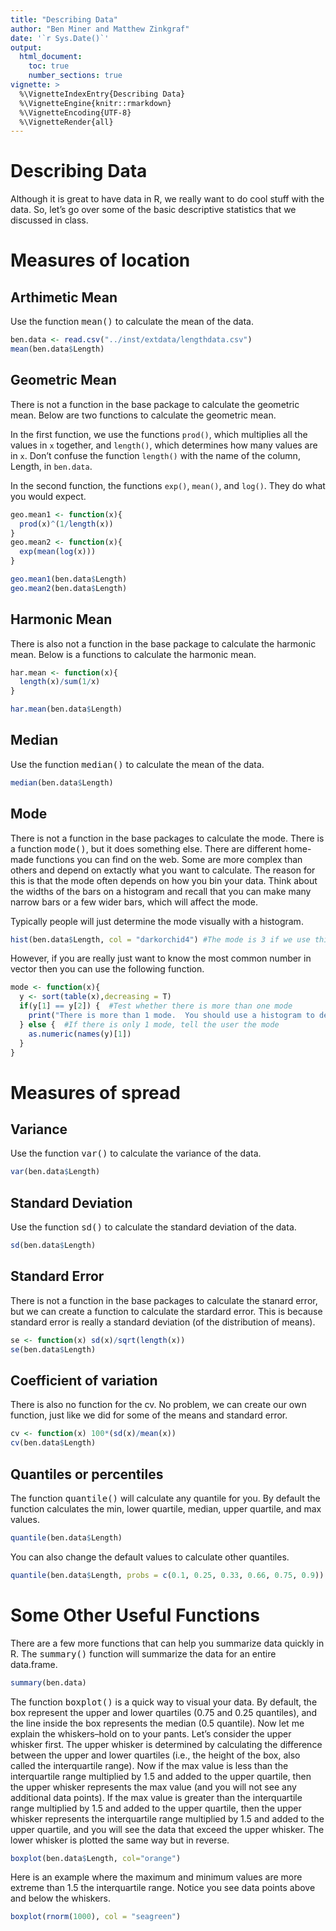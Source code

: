 ```yaml
---
title: "Describing Data"
author: "Ben Miner and Matthew Zinkgraf"
date: '`r Sys.Date()`'
output:
  html_document:
    toc: true
    number_sections: true
vignette: >
  %\VignetteIndexEntry{Describing Data}
  %\VignetteEngine{knitr::rmarkdown}
  %\VignetteEncoding{UTF-8}
  %\VignetteRender{all}
---
```


<h1>Describing Data</h1>
Although it is great to have data in R, we really want to do cool stuff with the data.  So, let's go over some of the basic descriptive statistics that we discussed in class. 

# Measures of location
## Arthimetic Mean
Use the function <samp>mean()</samp> to calculate the mean of the data.

```r
ben.data <- read.csv("../inst/extdata/lengthdata.csv")
mean(ben.data$Length)
```

## Geometric Mean
There is not a function in the base package to calculate the geometric mean.  Below are two functions to calculate the geometric mean.  

In the first function, we use the functions <code>prod()</code>, which multiplies all the values in <code>x</code> together, and <code>length()</code>, which determines how many values are in <code>x</code>.  Don't confuse the function <code>length()</code> with the name of the column, Length, in <code>ben.data</code>.  

In the second function, the functions <code>exp()</code>, <code>mean()</code>, and <code>log()</code>.  They do what you would expect.   


```r
geo.mean1 <- function(x){
  prod(x)^(1/length(x))
}
geo.mean2 <- function(x){
  exp(mean(log(x)))
}

geo.mean1(ben.data$Length)
geo.mean2(ben.data$Length)
```

## Harmonic Mean
There is also not a function in the base package to calculate the harmonic mean.  Below is a functions to calculate the harmonic mean.  

```r
har.mean <- function(x){
  length(x)/sum(1/x)
}

har.mean(ben.data$Length)
```

## Median
Use the function <samp>median()</samp> to calculate the mean of the data.

```r
median(ben.data$Length)
```

## Mode
There is not a function in the base packages to calculate the mode.  There is a function <samp>mode()</samp>, but it does something else.  There are different home-made functions you can find on the web.  Some are more complex than others and depend on extactly what you want to calculate.  The reason for this is that the mode often depends on how you bin your data. Think about the widths of the bars on a histogram and recall that you can make many narrow bars or a few wider bars, which will affect the mode.   

Typically people will just determine the mode visually with a histogram.

```r
hist(ben.data$Length, col = "darkorchid4") #The mode is 3 if we use this histogram
```

However, if you are really just want to know the most common number in vector then you can use the following function.  

```r
mode <- function(x){
  y <- sort(table(x),decreasing = T)
  if(y[1] == y[2]) {  #Test whether there is more than one mode
    print("There is more than 1 mode.  You should use a histogram to determine the mode")
  } else {  #If there is only 1 mode, tell the user the mode
    as.numeric(names(y)[1])
  }
}
```

# Measures of spread
## Variance
Use the function <samp>var()</samp> to calculate the variance of the data.

```r
var(ben.data$Length)
```

## Standard Deviation
Use the function <samp>sd()</samp> to calculate the standard deviation of the data.

```r
sd(ben.data$Length)
```

## Standard Error
There is not a function in the base packages to calculate the stanard error, but we can create a function to calculate the stardard error.  This is because standard error is really a standard deviation (of the distribution of means).

```r
se <- function(x) sd(x)/sqrt(length(x))
se(ben.data$Length)
```

## Coefficient of variation
There is also no function for the cv.  No problem, we can create our own function, just like we did for some of the means and standard error.  

```r
cv <- function(x) 100*(sd(x)/mean(x))
cv(ben.data$Length)
```

## Quantiles or percentiles
The function <samp>quantile()</samp> will calculate any quantile for you.  By default the function calculates the min, lower quartile, median, upper quartile, and max values.

```r
quantile(ben.data$Length)
```

You can also change the default values to calculate other quantiles.  

```r
quantile(ben.data$Length, probs = c(0.1, 0.25, 0.33, 0.66, 0.75, 0.9))
```

# Some Other Useful Functions
There are a few more functions that can help you summarize data quickly in R.  The <samp>summary()</samp> function will summarize the data for an entire data.frame.  

```r
summary(ben.data)
```

The function <samp>boxplot()</samp> is a quick way to visual your data.  By default, the box represent the upper and lower quartiles (0.75 and 0.25 quantiles), and the line inside the box represents the median (0.5 quantile).  Now let me explain the whiskers--hold on to your pants.  Let's consider the upper whisker first.  The upper whisker is determined by calculating the difference between the upper and lower quartiles (i.e., the height of the box, also called the interquartile range).  Now if the max value is less than the interquartile range multiplied by 1.5 and added to the upper quartile, then the upper whisker represents the max value (and you will not see any additional data points).  If the max value is greater than the interquartile range multiplied by 1.5 and added to the upper quartile, then the upper whisker represents the interquartile range multiplied by 1.5 and added to the upper quartile, and you will see the data that exceed the upper whisker.  The lower whisker is plotted the same way but in reverse.      

```r
boxplot(ben.data$Length, col="orange")
```

Here is an example where the maximum and minimum values are more extreme than 1.5 the interquartile range.  Notice you see data points above and below the whiskers.  

```r
boxplot(rnorm(1000), col = "seagreen")
```
